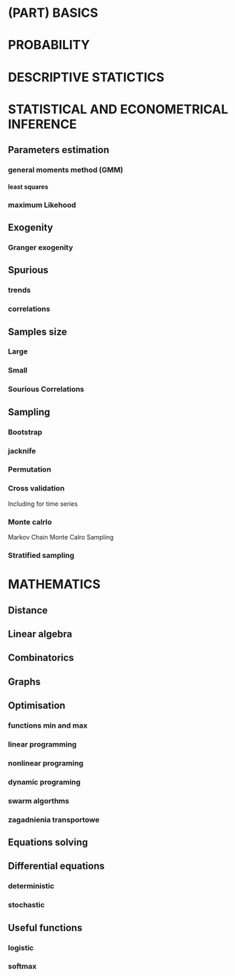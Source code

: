 # (PART) <lfg>BASICS</lfg> {-}

# PROBABILITY



# DESCRIPTIVE STATICTICS




# STATISTICAL AND ECONOMETRICAL INFERENCE


## Parameters estimation

### general moments method (GMM)

#### least squares

### maximum Likehood


## Exogenity 

### Granger exogenity


## Spurious 

### trends

### correlations


## Samples size

### Large

### Small


### Sourious Correlations

## Sampling

### Bootstrap

### jacknife

### Permutation

### Cross validation

Including for time series

### Monte calrlo

Markov Chain Monte Calro Sampling

### Stratified sampling



# MATHEMATICS

## Distance

## Linear algebra

## Combinatorics

## Graphs

## Optimisation

### functions min and max

### linear programming

### nonlinear programing

### dynamic programing

### swarm algorthms

### zagadnienia transportowe


## Equations solving


## Differential equations

### deterministic

### stochastic


## Useful functions

### logistic

### softmax
